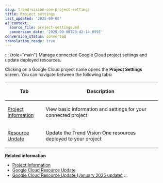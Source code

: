 ```yaml
---
slug: trend-vision-one-project-settings
title: Project settings
last_updated: '2025-09-08'
ai_context:
  source_file: project-settings.md
  conversion_date: '2025-09-08T23:42:14.099Z'
conversion_status: converted
translation_ready: true
---
```


::: {role="main"}
Manage connected Google Cloud project settings and update deployed resources.

Clicking on a Google Cloud project name opens the **Project Settings** screen. You can navigate between the following tabs:

<table>
<colgroup>
<col style="width: 25%" />
<col style="width: 75%" />
</colgroup>
<thead>
<tr>
<th><p>Tab</p></th>
<th><p>Description</p></th>
</tr>
</thead>
<tbody>
<tr>
<td><p><a href="trend-vision-one-project-information">Project Information</a></p></td>
<td><p>View basic information and settings for your connected project</p></td>
</tr>
<tr>
<td><p><a href="trend-vision-one-resource-update-gcp">Resource Update</a></p></td>
<td><p>Update the Trend Vision One resources deployed to your project</p></td>
</tr>
</tbody>
</table>

**Related information**

- [Project Information](project-information.md "Configure basic settings for your connected Google Cloud projects.")
- [Google Cloud Resource Update](resource-update-gcp.md "Update deployed resources in your Google Cloud project to the latest version.")
- [Google Cloud Resource Update (January 2025 update)](google-cloud-project-update.md "Update deployed resources in your Google Cloud project to the latest version.")
:::
